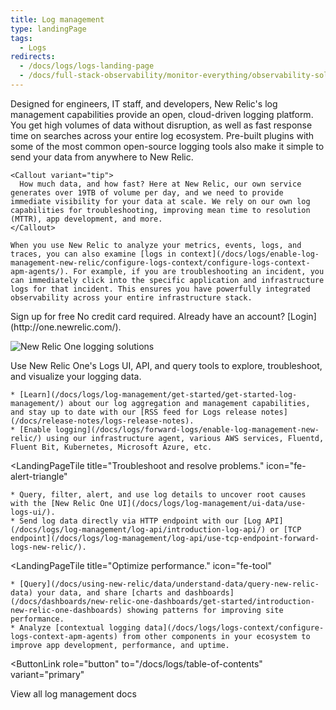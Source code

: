 ```yaml
---
title: Log management
type: landingPage
tags:
  - Logs
redirects:
  - /docs/logs/logs-landing-page
  - /docs/full-stack-observability/monitor-everything/observability-solutions/logs-context
---
```


<LandingPageHero>
  <HeroContent>
    Designed for engineers, IT staff, and developers, New Relic's log management capabilities provide an open, cloud-driven logging platform. You get high volumes of data without disruption, as well as fast response time on searches across your entire log ecosystem. Pre-built plugins with some of the most common open-source logging tools also make it simple to send your data from anywhere to New Relic.

    <Callout variant="tip">
      How much data, and how fast? Here at New Relic, our own service generates over 19TB of volume per day, and we need to provide immediate visibility for your data at scale. We rely on our own log capabilities for troubleshooting, improving mean time to resolution (MTTR), app development, and more.
    </Callout>

    When you use New Relic to analyze your metrics, events, logs, and traces, you can also examine [logs in context](/docs/logs/enable-log-management-new-relic/configure-logs-context/configure-logs-context-apm-agents/). For example, if you are troubleshooting an incident, you can immediately click into the specific application and infrastructure logs for that incident. This ensures you have powerfully integrated observability across your entire infrastructure stack.
  
  <ButtonGroup>
  <ButtonLink
  role="button"
  to="https://newrelic.com/signup"
  variant="primary"
  >
  Sign up for free
  </ButtonLink>
  </ButtonGroup>
  No credit card required. Already have an account? [Login](http://one.newrelic.com/).
  </HeroContent>

  ![New Relic One logging solutions](./images/logs-landing-page-prototype072020.png "New Relic One logging solutions")

  <figcaption>
    Use New Relic One's Logs UI, API, and query tools to explore, troubleshoot, and visualize your logging data.
  </figcaption>
</LandingPageHero>

<LandingPageTileGrid>
  <LandingPageTile
    title="Get started."
    icon="fe-check-square"
  >


    * [Learn](/docs/logs/log-management/get-started/get-started-log-management/) about our log aggregation and management capabilities, and stay up to date with our [RSS feed for Logs release notes](/docs/release-notes/logs-release-notes).
    * [Enable logging](/docs/logs/forward-logs/enable-log-management-new-relic/) using our infrastructure agent, various AWS services, Fluentd, Fluent Bit, Kubernetes, Microsoft Azure, etc.
  </LandingPageTile>

  <LandingPageTile
    title="Troubleshoot and resolve problems."
    icon="fe-alert-triangle"
  >


    * Query, filter, alert, and use log details to uncover root causes with the [New Relic One UI](/docs/logs/log-management/ui-data/use-logs-ui/).
    * Send log data directly via HTTP endpoint with our [Log API](/docs/logs/log-management/log-api/introduction-log-api/) or [TCP endpoint](/docs/logs/log-management/log-api/use-tcp-endpoint-forward-logs-new-relic/).
  </LandingPageTile>

  <LandingPageTile
    title="Optimize performance."
    icon="fe-tool"
  >


    * [Query](/docs/using-new-relic/data/understand-data/query-new-relic-data) your data, and share [charts and dashboards](/docs/dashboards/new-relic-one-dashboards/get-started/introduction-new-relic-one-dashboards) showing patterns for improving site performance.
    * Analyze [contextual logging data](/docs/logs/logs-context/configure-logs-context-apm-agents) from other components in your ecosystem to improve app development, performance, and uptime.
  </LandingPageTile>
</LandingPageTileGrid>

<ButtonLink
  role="button"
  to="/docs/logs/table-of-contents"
  variant="primary"
>
  View all log management docs
</ButtonLink>
